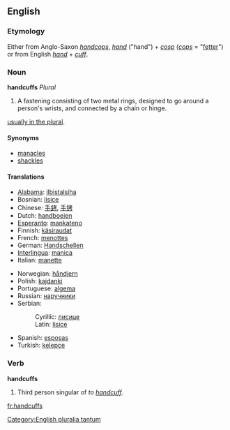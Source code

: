 ==English==
===Etymology===
Either from Anglo-Saxon ''[[handcops]]'', ''[[hand]]'' ("hand") + ''[[cosp]]'' (''[[cops]]'' = "[[fetter]]") or from English ''[[hand]]'' + ''[[cuff]]''.

===Noun===
[[Category:English pluralia tantum]]
'''handcuffs''' ''Plural''

#A fastening consisting of two metal rings, designed to go around a person's wrists, and connected by a chain or hinge. 
[[handcuffs|usually in the plural]].

====Synonyms====
*[[manacles]]
*[[shackles]]

====Translations====
{{top}}
*[[Alabama]]: [[ilbistalsiha]]
*Bosnian: [[lisice#Bosnian|lisice]] {{f}} {{p}}
*Chinese: [[手銬]], [[手铐]]
*Dutch: [[handboeien]]
*[[Esperanto]]: [[mankateno]]
*Finnish: [[käsiraudat]] {{p}}
*French: [[menottes]] {{f}} {{p}}
*German: [[Handschellen]] {{f}} {{p}}
*[[Interlingua]]: [[manica]]
*Italian: [[manette]] {{f}}
{{mid}}
*Norwegian: [[håndjern]] {{n}}
*Polish: [[kajdanki]] {{p}}
*Portuguese: [[algema]] {{m}}
*Russian: [[наручники]]
*Serbian:
*:Cyrillic: [[лисице#Serbian|лисице]] {{f}} {{p}}
*:Latin: [[lisice#Serbian|lisice]] {{f}} {{p}}
*Spanish: [[esposas]] {{f}} {{p}}
*Turkish: [[kelepçe]]
{{bottom}}

===Verb===
'''handcuffs'''
#Third person singular of ''to [[handcuff]]''.

[[fr:handcuffs]]